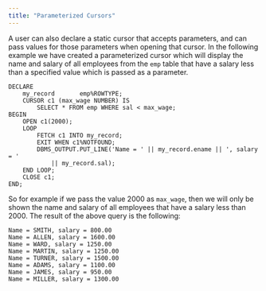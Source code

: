 ```yaml
---
title: "Parameterized Cursors"
---
```


<div id="parameterized_cursors" class="registered_link"></div>


A user can also declare a static cursor that accepts parameters, and can pass values for those parameters when opening that cursor. In the following example we have created a parameterized cursor which will display the name and salary of all employees from the `emp` table that have a salary less than a specified value which is passed as a parameter.

``` text
DECLARE
    my_record       emp%ROWTYPE;
    CURSOR c1 (max_wage NUMBER) IS
        SELECT * FROM emp WHERE sal < max_wage;
BEGIN
    OPEN c1(2000);
    LOOP
        FETCH c1 INTO my_record;
        EXIT WHEN c1%NOTFOUND;
        DBMS_OUTPUT.PUT_LINE('Name = ' || my_record.ename || ', salary = '
            || my_record.sal);
    END LOOP;
    CLOSE c1;
END;
```

So for example if we pass the value 2000 as `max_wage`, then we will only be shown the name and salary of all employees that have a salary less than 2000. The result of the above query is the following:

``` text
Name = SMITH, salary = 800.00
Name = ALLEN, salary = 1600.00
Name = WARD, salary = 1250.00
Name = MARTIN, salary = 1250.00
Name = TURNER, salary = 1500.00
Name = ADAMS, salary = 1100.00
Name = JAMES, salary = 950.00
Name = MILLER, salary = 1300.00
```
